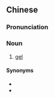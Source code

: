 {{also|冻胶}}
==Chinese==
{{zh-forms|s=冻胶}}

===Pronunciation===
{{zh-pron
|m=dòngjiāo
|c=dung3 gaau1
|cat=n
}}

===Noun===
{{zh-noun}}

# [[gel]]

====Synonyms====
* {{zh-l|凝膠}}
* {{zh-l|啫哩}}